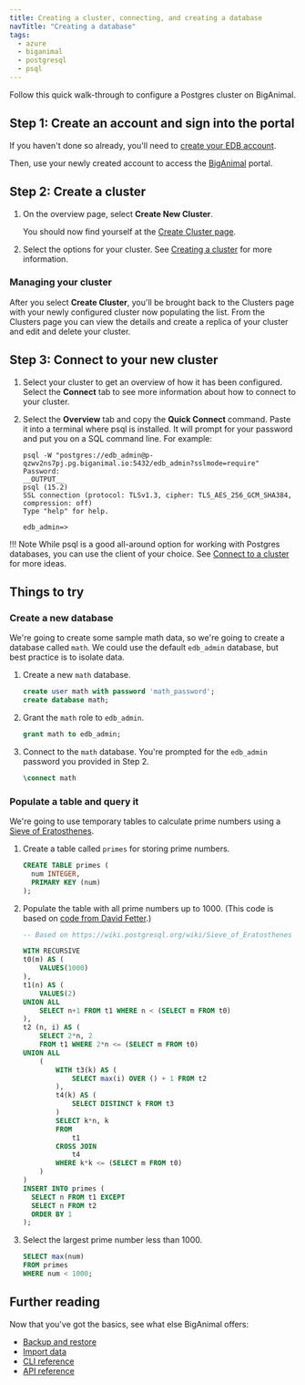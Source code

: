 ```yaml
---
title: Creating a cluster, connecting, and creating a database
navTitle: "Creating a database" 
tags:
  - azure
  - biganimal
  - postgresql
  - psql
---
```


Follow this quick walk-through to configure a Postgres cluster on BigAnimal. 

## Step 1: Create an account and sign into the portal

If you haven't done so already, you'll need to [create your EDB account](detail/create_an_account). 

Then, use your newly created account to access the [BigAnimal](https://portal.biganimal.com) portal.


## Step 2: Create a cluster 

1. On the overview page, select **Create New Cluster**.

    You should now find yourself at the [Create Cluster page](https://portal.biganimal.com/create-cluster).

1. Select the options for your cluster. See [Creating a cluster](/biganimal/latest/getting_started/creating_a_cluster/) for more information.

### Managing your cluster

After you select **Create Cluster**, you'll be brought back to the Clusters page with your newly configured cluster now populating the list. From the Clusters page you can view the details and create a replica of your cluster and edit and delete your cluster.

## Step 3: Connect to your new cluster

1. Select your cluster to get an overview of how it has been configured. Select the **Connect** tab to see more information about how to connect to your cluster.
2. Select the **Overview** tab and copy the **Quick Connect** command. Paste it into a terminal where psql is installed. It will prompt for your password and put you on a SQL command line. For example:

   ```shell
   psql -W "postgres://edb_admin@p-qzwv2ns7pj.pg.biganimal.io:5432/edb_admin?sslmode=require"
   Password:
   __OUTPUT__ 
   psql (15.2) 
   SSL connection (protocol: TLSv1.3, cipher: TLS_AES_256_GCM_SHA384, compression: off)
   Type "help" for help.

   edb_admin=> 
   ```

!!! Note
    While psql is a good all-around option for working with Postgres databases, you can use the client of your choice. See [Connect to a cluster](detail/connect_to_a_cluster) for more ideas.


## Things to try

### Create a new database

We're going to create some sample math data, so we're going to create a database called `math`. We could use the default `edb_admin` database, but best practice is to isolate data.

1. Create a new `math` database.

   ```sql
   create user math with password 'math_password';
   create database math;
   ```

2. Grant the `math` role to `edb_admin`.
   
   ```sql
   grant math to edb_admin;
   ```
2. Connect to the `math` database. You're prompted for the `edb_admin` password you provided in Step 2.

   ```sql
   \connect math
   ```


### Populate a table and query it

We're going to use temporary tables to calculate prime numbers using a [Sieve of Eratosthenes](https://en.wikipedia.org/wiki/Sieve_of_Eratosthenes).

1. Create a table called `primes` for storing prime numbers.

   ```sql
   CREATE TABLE primes (
     num INTEGER,
     PRIMARY KEY (num)
   );
   ```

2. Populate the table with all prime numbers up to 1000. (This code is based on [code from David Fetter](https://wiki.postgresql.org/wiki/Sieve_of_Eratosthenes).)

   ```sql
   -- Based on https://wiki.postgresql.org/wiki/Sieve_of_Eratosthenes
   
   WITH RECURSIVE
   t0(m) AS (
       VALUES(1000)
   ),
   t1(n) AS (
       VALUES(2)
   UNION ALL
       SELECT n+1 FROM t1 WHERE n < (SELECT m FROM t0)
   ),
   t2 (n, i) AS (
       SELECT 2*n, 2
       FROM t1 WHERE 2*n <= (SELECT m FROM t0)
   UNION ALL
       (
           WITH t3(k) AS (
               SELECT max(i) OVER () + 1 FROM t2
           ),
           t4(k) AS (
               SELECT DISTINCT k FROM t3
           )
           SELECT k*n, k
           FROM
               t1
           CROSS JOIN
               t4
           WHERE k*k <= (SELECT m FROM t0)
       )
   )
   INSERT INTO primes (
     SELECT n FROM t1 EXCEPT
     SELECT n FROM t2
     ORDER BY 1
   );
   ```

3. Select the largest prime number less than 1000.

   ```sql
   SELECT max(num)
   FROM primes
   WHERE num < 1000;
   ```

## Further reading

Now that you've got the basics, see what else BigAnimal offers:

- [Backup and restore](detail/experiment/backup_and_restore)
- [Import data](detail/experiment/import_data)
- [CLI reference](../reference/cli)
- [API reference](../reference/api)
